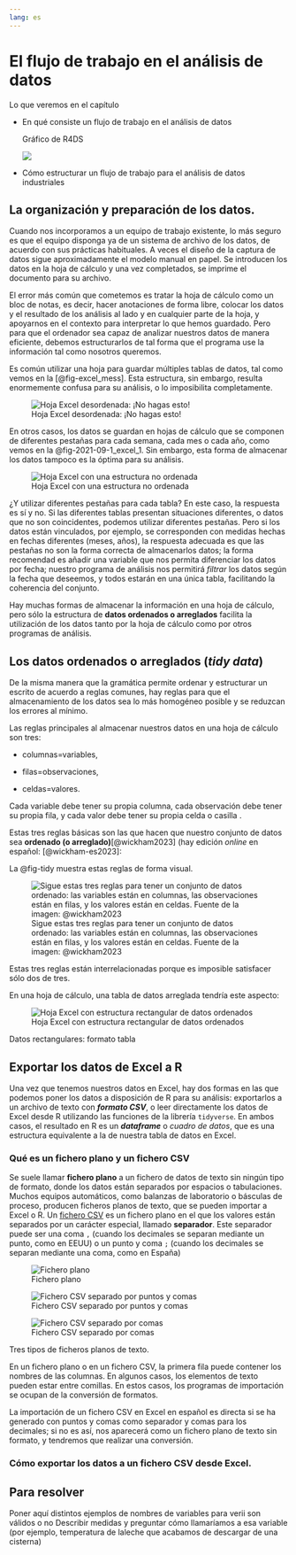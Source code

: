 ```yaml
---
lang: es
---
```


# El flujo de trabajo en el análisis de datos

Lo que veremos en el capítulo

-   En qué consiste un flujo de trabajo en el análisis de datos

    Gráfico de R4DS

    ![](01-imagenes/data-science.png)

-   Cómo estructurar un flujo de trabajo para el análisis de datos industriales


## La organización y preparación de los datos.

Cuando nos incorporamos a un equipo de trabajo existente, lo más seguro es que el equipo disponga ya de un sistema de archivo de los datos, de acuerdo con sus prácticas habituales. A veces el diseño de la captura de datos sigue aproximadamente el modelo manual en papel. Se introducen los datos en la hoja de cálculo y una vez completados, se imprime el documento para su archivo.

El error más común que cometemos es tratar la hoja de cálculo como un bloc de notas, es decir, hacer anotaciones de forma libre, colocar los datos y el resultado de los análisis al lado y en cualquier parte de la hoja, y apoyarnos en el contexto para interpretar lo que hemos guardado. Pero para que el ordenador sea capaz de analizar nuestros datos de manera eficiente, debemos estructurarlos de tal forma que el programa use la información tal como nosotros queremos.

Es común utilizar una hoja para guardar múltiples tablas de datos, tal como vemos en la [@fig-excel_mess]. Esta estructura, sin embargo, resulta enormemente confusa para su análisis, o lo imposibilita completamente.

![Hoja Excel desordenada: ¡No hagas esto!](01-imagenes/excel_mess.png){#fig-excel_mess}

En otros casos, los datos se guardan en hojas de cálculo que se componen de diferentes pestañas para cada semana, cada mes o cada año, como vemos en la @fig-2021-09-1_excel_1. Sin embargo, esta forma de almacenar los datos tampoco es la óptima para su análisis.

![Hoja Excel con una estructura no ordenada](01-imagenes/2021-09-1_excel_1.png){#fig-2021-09-1_excel_1}

¿Y utilizar diferentes pestañas para cada tabla? En este caso, la respuesta es sí y no. Si las diferentes tablas presentan situaciones diferentes, o datos que no son coincidentes, podemos utilizar diferentes pestañas. Pero si los datos están vinculados, por ejemplo, se corresponden con medidas hechas en fechas diferentes (meses, años), la respuesta adecuada es que las pestañas no son la forma correcta de almacenarlos datos; la forma recomendad es añadir una variable que nos permita diferenciar los datos por fecha; nuestro programa de análisis nos permitirá *filtrar* los datos según la fecha que deseemos, y todos estarán en una única tabla, facilitando la coherencia del conjunto.

Hay muchas formas de almacenar la información en una hoja de cálculo, pero sólo la estructura de **datos ordenados o arreglados** facilita la utilización de los datos tanto por la hoja de cálculo como por otros programas de análisis.

## Los datos ordenados o arreglados (*tidy data*)

De la misma manera que la gramática permite ordenar y estructurar un escrito de acuerdo a reglas comunes, hay reglas para que el almacenamiento de los datos sea lo más homogéneo posible y se reduzcan los errores al mínimo.

Las reglas principales al almacenar nuestros datos en una hoja de cálculo son tres:

-   columnas=variables,

-   filas=observaciones,

-   celdas=valores.

Cada variable debe tener su propia columna, cada observación debe tener su propia fila, y cada valor debe tener su propia celda o casilla .

Estas tres reglas básicas son las que hacen que nuestro conjunto de datos sea **ordenado (o arreglado)**[@wickham2023] (hay edición *online* en español: [@wickham-es2023]:

La @fig-tidy muestra estas reglas de forma visual.

![Sigue estas tres reglas para tener un conjunto de datos ordenado: las variables están en columnas, las observaciones están en filas, y los valores están en celdas. Fuente de la imagen: @wickham2023](01-imagenes/tidy-1.png){#fig-tidy}

Estas tres reglas están interrelacionadas porque es imposible satisfacer sólo dos de tres.

En una hoja de cálculo, una tabla de datos arreglada tendría este aspecto:

![Hoja Excel con estructura rectangular de datos ordenados](01-imagenes/2023-11-17.png){#fig-excel-camembert}

Datos rectangulares: formato tabla

## Exportar los datos de Excel a R

Una vez que tenemos nuestros datos en Excel, hay dos formas en las que podemos poner los datos a disposición de R para su análisis: exportarlos a un archivo de texto con ***formato CSV***, o leer directamente los datos de Excel desde R utilizando las funciones de la librería `tidyverse`. En ambos casos, el resultado en R es un ***dataframe*** o *cuadro de datos*, que es una estructura equivalente a la de nuestra tabla de datos en Excel.

### Qué es un fichero plano y un fichero CSV

Se suele llamar **fichero plano** a un fichero de datos de texto sin ningún tipo de formato, donde los datos están separados por espacios o tabulaciones. Muchos equipos automáticos, como balanzas de laboratorio o básculas de proceso, producen ficheros planos de texto, que se pueden importar a Excel o R. Un [fichero CSV](https://es.wikipedia.org/wiki/Valores_separados_por_comas) es un fichero plano en el que los valores están separados por un carácter especial, llamado **separador**. Este separador puede ser una coma `,` (cuando los decimales se separan mediante un punto, como en EEUU) o un punto y coma `;` (cuando los decimales se separan mediante una coma, como en España)

::: {#fig-ficheros-texto layout="[[1,1], [1]]" layout-valign="bottom"}
![Fichero plano](01-imagenes/fichero-plano.png)

![Fichero CSV separado por puntos y comas](01-imagenes/fichero-csv-europeo.png)

![Fichero CSV separado por comas](01-imagenes/fichero-csv-comas.png)

Tres tipos de ficheros planos de texto.
:::

En un fichero plano o en un fichero CSV, la primera fila puede contener los nombres de las columnas. En algunos casos, los elementos de texto pueden estar entre comillas. En estos casos, los programas de importación se ocupan de la conversión de formatos.

La importación de un fichero CSV en Excel en español es directa si se ha generado con puntos y comas como separador y comas para los decimales; si no es así, nos aparecerá como un fichero plano de texto sin formato, y tendremos que realizar una conversión.

### Cómo exportar los datos a un fichero CSV desde Excel.



::: {.content-visible .callout-tip icon="false"}
## Para resolver

Poner aquí distintos ejemplos de nombres de variables para verii son válidos o no Describir medidas y preguntar cómo llamaríamos a esa variable (por ejemplo, temperatura de laleche que acabamos de descargar de una cisterna)
:::

